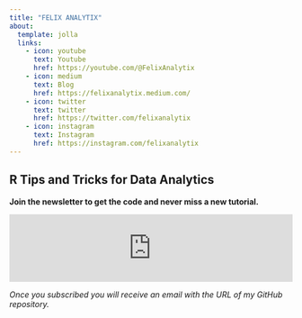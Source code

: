 ```yaml
---
title: "FELIX ANALYTIX"
about:
  template: jolla
  links:
    - icon: youtube
      text: Youtube
      href: https://youtube.com/@FelixAnalytix
    - icon: medium
      text: Blog
      href: https://felixanalytix.medium.com/
    - icon: twitter
      text: twitter
      href: https://twitter.com/felixanalytix
    - icon: instagram
      text: Instagram
      href: https://instagram.com/felixanalytix
---
```


::: {#hero-heading}
## R Tips and Tricks for Data Analytics

**Join the newsletter to get the code and never miss a new tutorial.**

<iframe src="https://felixanalytix.substack.com/embed" width="100%" height="120" frameborder="0" scrolling="no"></iframe>

*Once you subscribed you will receive an email with the URL of my GitHub repository.*
:::
